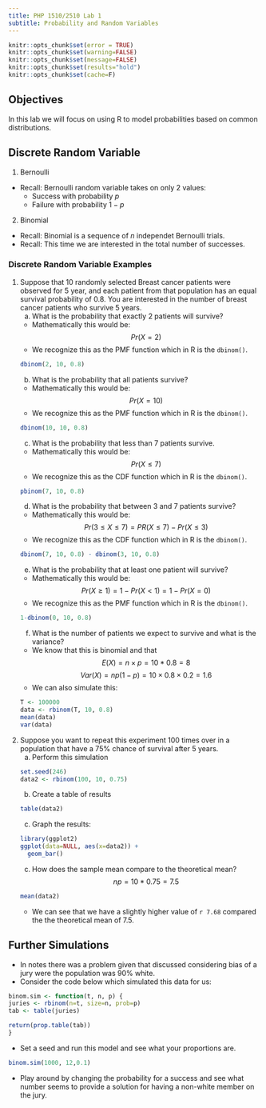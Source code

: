 ```yaml
---
title: PHP 1510/2510 Lab 1
subtitle: Probability and Random Variables
---
```



```r
knitr::opts_chunk$set(error = TRUE)
knitr::opts_chunk$set(warning=FALSE)
knitr::opts_chunk$set(message=FALSE)
knitr::opts_chunk$set(results="hold")
knitr::opts_chunk$set(cache=F)
```


## Objectives

In this lab we will focus on using R to model probabilities based on common distributions. 


## Discrete Random Variable

1. Bernoulli

- Recall: Bernoulli random variable takes on only 2 values:
    - Success with probability $p$
    - Failure with probability $1-p$

2. Binomial

- Recall: Binomial is a sequence of $n$ independet Bernoulli trials. 
- Recall: This time we are interested in the total number of successes. 

### Discrete Random Variable Examples

1. Suppose that 10 randomly selected Breast cancer patients were observed for 5 year, and each patient from that population has an equal survival probability of 0.8. You are interested in the number of breast cancer patients who survive 5 years. 
    (a) What is the probability that exactly 2 patients will survive? 
    - Mathematically this would be:
$$Pr(X=2)$$
    - We recognize this as the PMF function which in R is the `dbinom()`. 
    ```r
    dbinom(2, 10, 0.8)
    ```

    (b) What is the probability that all patients survive? 
    - Mathematically this would be:
$$Pr(X=10)$$
    - We recognize this as the PMF function which in R is the `dbinom()`. 
    ```r
    dbinom(10, 10, 0.8)
    ```
    (c) What is the probability that less than 7 patients survive. 
    - Mathematically this would be:
$$Pr(X\le 7)$$
    - We recognize this as the CDF function which in R is the `dbinom()`. 
    ```r
    pbinom(7, 10, 0.8)
    ```
    (d) What is the probability that between 3 and 7 patients survive?
    - Mathematically this would be:
$$Pr(3\le X\le 7)= PR(X\le 7) - Pr(X\le 3)$$
    - We recognize this as the CDF function which in R is the `dbinom()`. 
    ```r
    dbinom(7, 10, 0.8) - dbinom(3, 10, 0.8)
    ```
    (e) What is the probability that at least one patient will survive? 
    - Mathematically this would be:
$$Pr(X\ge 1)= 1 - Pr(X<1) = 1- Pr(X=0)$$
    - We recognize this as the PMF function which in R is the `dbinom()`. 
    ```r
    1-dbinom(0, 10, 0.8)
    ```
    (f) What is the number of patients we expect to survive and what is the variance? 
    - We know that this is binomial and that
    $$ E(X) = n\times p = 10*0.8 = 8$$
    $$Var(X) = np(1-p)= 10\times 0.8 \times 0.2 = 1.6$$
    - We can also simulate this:
    ```r
    T <- 100000
    data <- rbinom(T, 10, 0.8)
    mean(data)
    var(data)
    ```
    
2. Suppose you want to repeat this experiment 100 times over in a population that have a 75% chance of survival after 5 years.
    (a) Perform this simulation
    ```r
    set.seed(246)
    data2 <- rbinom(100, 10, 0.75)
    ```
    (b) Create a table of results
    ```r
    table(data2)
    ```
    (c) Graph the results:
    ```R
    library(ggplot2)
    ggplot(data=NULL, aes(x=data2)) +
      geom_bar()
    ```
    (c) How does the sample mean compare to the theoretical mean? 
    $$np = 10*0.75=7.5$$
    ```r
    mean(data2)
    ```
    - We can see that we have a slightly higher value of `r 7.68` compared the the theoretical mean of 7.5. 
    
## Further Simulations

- In notes there was a problem given that discussed considering bias of a jury were the population was 90% white. 
- Consider the code below which simulated this data for us:

```R

binom.sim <- function(t, n, p) {
juries <- rbinom(n=t, size=n, prob=p)
tab <- table(juries)

return(prop.table(tab))
}


```

- Set a seed and run this model and see what your proportions are. 


```r

binom.sim(1000, 12,0.1)
```


- Play around by changing the probability for a success and see what number seems to provide a solution for having a non-white member on the jury. 

    